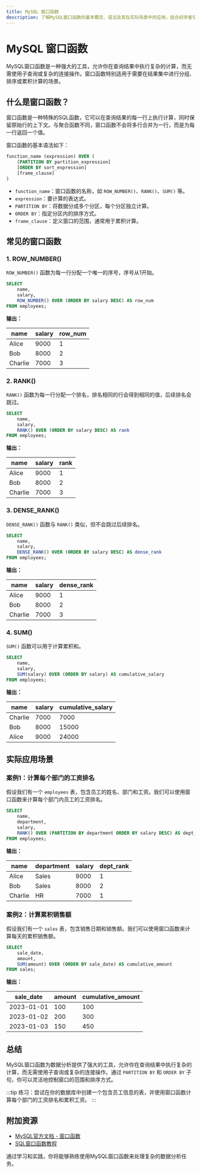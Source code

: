 ```yaml
---
title: MySQL 窗口函数
description: 了解MySQL窗口函数的基本概念、语法及其在实际场景中的应用，适合初学者学习。
---
```


# MySQL 窗口函数

MySQL窗口函数是一种强大的工具，允许你在查询结果中执行复杂的计算，而无需使用子查询或复杂的连接操作。窗口函数特别适用于需要在结果集中进行分组、排序或累积计算的场景。

## 什么是窗口函数？

窗口函数是一种特殊的SQL函数，它可以在查询结果的每一行上执行计算，同时保留原始行的上下文。与聚合函数不同，窗口函数不会将多行合并为一行，而是为每一行返回一个值。

窗口函数的基本语法如下：

```sql
function_name (expression) OVER (
    [PARTITION BY partition_expression]
    [ORDER BY sort_expression]
    [frame_clause]
)
```

- `function_name`：窗口函数的名称，如 `ROW_NUMBER()`、`RANK()`、`SUM()` 等。
- `expression`：要计算的表达式。
- `PARTITION BY`：将数据分成多个分区，每个分区独立计算。
- `ORDER BY`：指定分区内的排序方式。
- `frame_clause`：定义窗口的范围，通常用于累积计算。

## 常见的窗口函数

### 1. ROW_NUMBER()

`ROW_NUMBER()` 函数为每一行分配一个唯一的序号，序号从1开始。

```sql
SELECT 
    name, 
    salary,
    ROW_NUMBER() OVER (ORDER BY salary DESC) AS row_num
FROM employees;
```

**输出：**

| name   | salary | row_num |
|--------|--------|---------|
| Alice  | 9000   | 1       |
| Bob    | 8000   | 2       |
| Charlie| 7000   | 3       |

### 2. RANK()

`RANK()` 函数为每一行分配一个排名，排名相同的行会得到相同的值，后续排名会跳过。

```sql
SELECT 
    name, 
    salary,
    RANK() OVER (ORDER BY salary DESC) AS rank
FROM employees;
```

**输出：**

| name   | salary | rank |
|--------|--------|------|
| Alice  | 9000   | 1    |
| Bob    | 8000   | 2    |
| Charlie| 7000   | 3    |

### 3. DENSE_RANK()

`DENSE_RANK()` 函数与 `RANK()` 类似，但不会跳过后续排名。

```sql
SELECT 
    name, 
    salary,
    DENSE_RANK() OVER (ORDER BY salary DESC) AS dense_rank
FROM employees;
```

**输出：**

| name   | salary | dense_rank |
|--------|--------|------------|
| Alice  | 9000   | 1          |
| Bob    | 8000   | 2          |
| Charlie| 7000   | 3          |

### 4. SUM()

`SUM()` 函数可以用于计算累积和。

```sql
SELECT 
    name, 
    salary,
    SUM(salary) OVER (ORDER BY salary) AS cumulative_salary
FROM employees;
```

**输出：**

| name   | salary | cumulative_salary |
|--------|--------|-------------------|
| Charlie| 7000   | 7000              |
| Bob    | 8000   | 15000             |
| Alice  | 9000   | 24000             |

## 实际应用场景

### 案例1：计算每个部门的工资排名

假设我们有一个 `employees` 表，包含员工的姓名、部门和工资。我们可以使用窗口函数来计算每个部门内员工的工资排名。

```sql
SELECT 
    name, 
    department, 
    salary,
    RANK() OVER (PARTITION BY department ORDER BY salary DESC) AS dept_rank
FROM employees;
```

**输出：**

| name   | department | salary | dept_rank |
|--------|------------|--------|-----------|
| Alice  | Sales      | 9000   | 1         |
| Bob    | Sales      | 8000   | 2         |
| Charlie| HR         | 7000   | 1         |

### 案例2：计算累积销售额

假设我们有一个 `sales` 表，包含销售日期和销售额。我们可以使用窗口函数来计算每天的累积销售额。

```sql
SELECT 
    sale_date, 
    amount,
    SUM(amount) OVER (ORDER BY sale_date) AS cumulative_amount
FROM sales;
```

**输出：**

| sale_date | amount | cumulative_amount |
|-----------|--------|-------------------|
| 2023-01-01| 100    | 100               |
| 2023-01-02| 200    | 300               |
| 2023-01-03| 150    | 450               |

## 总结

MySQL窗口函数为数据分析提供了强大的工具，允许你在查询结果中执行复杂的计算，而无需使用子查询或复杂的连接操作。通过 `PARTITION BY` 和 `ORDER BY` 子句，你可以灵活地控制窗口的范围和排序方式。

:::tip
练习：尝试在你的数据库中创建一个包含员工信息的表，并使用窗口函数计算每个部门的工资排名和累积工资。
:::

## 附加资源

- [MySQL官方文档 - 窗口函数](https://dev.mysql.com/doc/refman/8.0/en/window-functions.html)
- [SQL窗口函数教程](https://www.sqlshack.com/sql-window-functions-tutorial/)

通过学习和实践，你将能够熟练使用MySQL窗口函数来处理复杂的数据分析任务。